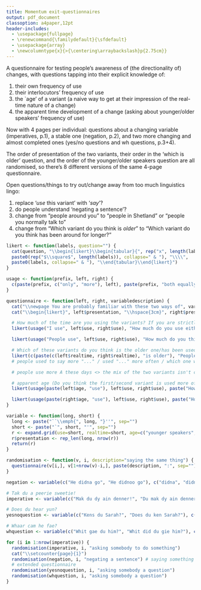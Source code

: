 ```yaml
---
title: Momentum exit-questionnaires
output: pdf_document
classoption: a4paper,12pt
header-includes:
  - \usepackage{fullpage}
  - \renewcommand{\familydefault}{\sfdefault}
  - \usepackage{array}
  - \newcolumntype{x}{>{\centering\arraybackslash}p{2.75cm}}
---
```


\newenvironment{likert}
 {\parskip=0cm\par\nopagebreak\centering\vspace{0.4cm}}
 {\vspace{1.45cm}\par\noindent\ignorespacesafterend}

\thispagestyle{empty}

A questionnaire for testing people's awareness of (the directionality of) changes, with questions tapping into their explicit knowledge of:

1. their own frequency of use
2. their interlocutors' frequency of use
3. the `age' of a variant (a naive way to get at their impression of the real-time nature of a change)
4. the apparent time development of a change (asking about younger/older speakers' frequency of use)

Now with 4 pages per individual: questions about a changing variable (imperatives, p.1), a stable one (negation, p.2), and two more changing and almost completed ones (yes/no questions and wh questions, p.3+4).

The order of presentation of the two variants, their order in the 'which is older' question, and the order of the younger/older speakers question are all randomised, so there's 8 different versions of the same 4-page questionnaire.

Open questions/things to try out/change away from too much linguistics lingo:

1. replace '*use* this variant' with '*say*'?
2. do people understand 'negating a sentence'?
3. change from "people around you" to "people in Shetland" or "people you normally talk to"
4. change from "Which variant do you think is *older*" to "Which variant do you think has been around for longer?"

<!-- \newpage \begin{center} This page semi-intentionally left blank \end{center} -->

```r

likert <- function(labels, question="") {
  cat(question, "\\begin{likert}\\begin{tabular}{", rep("x", length(labels)), "}",
  paste0(rep("$\\square$", length(labels)), collapse=" & "), "\\\\",
  paste0(labels, collapse=" & "), "\\end{tabular}\\end{likert}")
}

usage <- function(prefix, left, right) {
  c(paste(prefix, c("only", "more"), left), paste(prefix, "both equally"), paste(prefix, c("more", "only"), right))
}

questionnaire <- function(left, right, variabledescription) {
  cat("\\newpage You are probably familiar with these two ways of", variabledescription)
  cat("\\begin{likert}", left$presentation, "\\hspace{3cm}", right$presentation, "\\end{likert}")

  # How much of the time are you using the variants? If you are strictly using one of the variants circle in that variant.
  likert(usage("I use", left$use, right$use), "How much do you use either of these variants?")

  likert(usage("People use", left$use, right$use), "How much do you think are people around you using either of the variants?")

  # Which of these variants do you think is the older one/has been used for longer? (i.e. tapping into either real time or apparent time knowledge) # (I.e. which one has been used for a longer period of time?) #"They have been around for the same time"
  likert(c(paste(c(left$realtime, right$realtime), "is older"), "People have always used both"), "Which of the two variants do you think is *older*?")
  # people used to say more "..." / used "..." more often / which one was used before

  # people use more A these days <> the mix of the two variants isn't changing <> people use more B these days

  # apparent age (Do you think the first/second variant is used more often by younger/older speakers? (i.e. explicitly asking for their knowledge about apparent age))
  likert(usage(paste(left$age, "use"), left$use, right$use), paste("How much do you think\\emph{", left$age, "}use either of the variants?"))

  likert(usage(paste(right$age, "use"), left$use, right$use), paste("How much do you think\\emph{", right$age, "}use either of the variants?"))
}

variable <- function(long, short) {
  long <- paste("``\\emph{", long, "}''", sep="")
  short <- paste("`", short, "'", sep="")
  r <- expand.grid(use=short, realtime=short, age=c("younger speakers", "older speakers"), stringsAsFactors=FALSE)
  r$presentation <- rep_len(long, nrow(r))
  return(r)
}

randomisation <- function(v, i, description="saying the same thing") {
  questionnaire(v[i,], v[1+nrow(v)-i,], paste(description, ":", sep=""))
}

negation <- variable(c("He didna go", "He didnoo go"), c("didna", "didnoo"))

# Tak du a peerie sweetie!
imperative <- variable(c("Mak du dy ain denner!", "Du mak dy ain denner!"), c("Mak~du..", "Du~mak.."))

# Does du hear yun?
yesnoquestion <- variable(c("Kens du Sarah?", "Does du ken Sarah?"), c("Kens~du..?", "Does~du~ken..?"))

# Whaar cam he fae?
whquestion <- variable(c("Whit gae du him?", "Whit did du gie him?"), c("Whit~gae~du..?", "Whit~did~du~gie..?"))

for (i in 1:nrow(imperative)) {
  randomisation(imperative, i, "asking somebody to do something")
  cat("\\setcounter{page}{1}")
  randomisation(negation, i, "negating a sentence") # saying something didn't happen
  # extended questionnaire
  randomisation(yesnoquestion, i, "asking somebody a question")
  randomisation(whquestion, i, "asking somebody a question")
}
```
